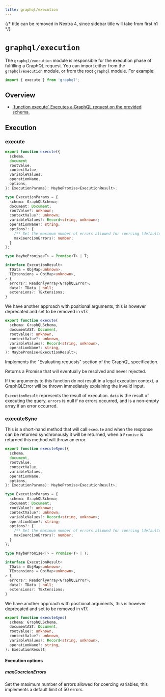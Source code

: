 ```yaml
---
title: graphql/execution
---
```


{/* title can be removed in Nextra 4, since sidebar title will take from first h1 */}

# `graphql/execution`

The `graphql/execution` module is responsible for the execution phase of
fulfilling a GraphQL request. You can import either from the `graphql/execution` module, or from the root `graphql` module. For example:

```js
import { execute } from 'graphql';
```

## Overview

<ul className="apiIndex">
  <li>
    <a href="#execute">
      `function execute` Executes a GraphQL request on the provided schema.
    </a>
  </li>
</ul>

## Execution

### execute

```ts
export function execute({
  schema,
  document
  rootValue,
  contextValue,
  variableValues,
  operationName,
  options,
}: ExecutionParams): MaybePromise<ExecutionResult>;

type ExecutionParams = {
  schema: GraphQLSchema;
  document: Document;
  rootValue?: unknown;
  contextValue?: unknown;
  variableValues?: Record<string, unknown>;
  operationName?: string;
  options?: {
    /** Set the maximum number of errors allowed for coercing (defaults to 50). */
    maxCoercionErrors?: number;
  }
};

type MaybePromise<T> = Promise<T> | T;

interface ExecutionResult<
  TData = ObjMap<unknown>,
  TExtensions = ObjMap<unknown>,
> {
  errors?: ReadonlyArray<GraphQLError>;
  data?: TData | null;
  extensions?: TExtensions;
}
```

We have another approach with positional arguments, this is however deprecated and set
to be removed in v17.

```ts
export function execute(
  schema: GraphQLSchema,
  documentAST: Document,
  rootValue?: unknown,
  contextValue?: unknown,
  variableValues?: Record<string, unknown>,
  operationName?: string,
): MaybePromise<ExecutionResult>;
```

Implements the "Evaluating requests" section of the GraphQL specification.

Returns a Promise that will eventually be resolved and never rejected.

If the arguments to this function do not result in a legal execution context,
a GraphQLError will be thrown immediately explaining the invalid input.

`ExecutionResult` represents the result of execution. `data` is the result of
executing the query, `errors` is null if no errors occurred, and is a
non-empty array if an error occurred.

### executeSync

This is a short-hand method that will call `execute` and when the response can
be returned synchronously it will be returned, when a `Promise` is returned this
method will throw an error.

```ts
export function executeSync({
  schema,
  document,
  rootValue,
  contextValue,
  variableValues,
  operationName,
  options,
}: ExecutionParams): MaybePromise<ExecutionResult>;

type ExecutionParams = {
  schema: GraphQLSchema;
  document: Document;
  rootValue?: unknown;
  contextValue?: unknown;
  variableValues?: Record<string, unknown>;
  operationName?: string;
  options?: {
    /** Set the maximum number of errors allowed for coercing (defaults to 50). */
    maxCoercionErrors?: number;
  }
};

type MaybePromise<T> = Promise<T> | T;

interface ExecutionResult<
  TData = ObjMap<unknown>,
  TExtensions = ObjMap<unknown>,
> {
  errors?: ReadonlyArray<GraphQLError>;
  data?: TData | null;
  extensions?: TExtensions;
}
```

We have another approach with positional arguments, this is however deprecated and set
to be removed in v17.

```ts
export function executeSync(
  schema: GraphQLSchema,
  documentAST: Document,
  rootValue?: unknown,
  contextValue?: unknown,
  variableValues?: Record<string, unknown>,
  operationName?: string,
): ExecutionResult;
```

#### Execution options

##### maxCoercionErrors

Set the maximum number of errors allowed for coercing variables, this implements a default limit of 50 errors.
